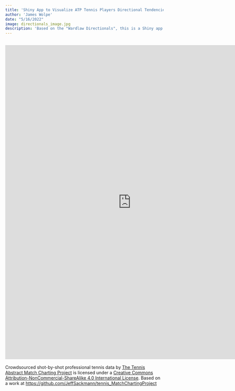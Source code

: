 ```yaml
---
title: 'Shiny App to Visualize ATP Tennis Players Directional Tendencies'
author: 'James Wolpe'
date: "5/16/2022"
image: directionals_image.jpg
description: 'Based on the "Wardlaw Directionals", this is a Shiny app designed to visualize the directional tendencies of ATP tennis players'
---
```


<iframe src="https://jameswolpe.shinyapps.io/directionals_app/" width="800" height="1000" frameborder="0"></iframe>
---
Crowdsourced shot-by-shot professional tennis data by [The Tennis Abstract Match Charting Project](https://www.tennisabstract.com/charting/meta.html) is licensed under a [Creative Commons Attribution-NonCommercial-ShareAlike 4.0 International License](https://creativecommons.org/licenses/by-nc-sa/4.0/).
Based on a work at [https://github.com/JeffSackmann/tennis_MatchChartingProject](https://github.com/JeffSackmann/tennis_MatchChartingProject)
